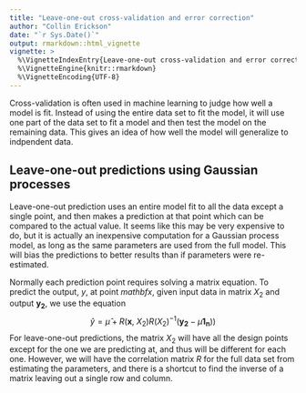 ```yaml
---
title: "Leave-one-out cross-validation and error correction"
author: "Collin Erickson"
date: "`r Sys.Date()`"
output: rmarkdown::html_vignette
vignette: >
  %\VignetteIndexEntry{Leave-one-out cross-validation and error correction}
  %\VignetteEngine{knitr::rmarkdown}
  %\VignetteEncoding{UTF-8}
---
```



Cross-validation is often used in machine learning to judge how well a model is fit.
Instead of using the entire data set to fit the model,
it will use one part of the data set to fit a model and then test the model on the remaining data.
This gives an idea of how well the model will generalize to indpendent data.

## Leave-one-out predictions using Gaussian processes

Leave-one-out prediction uses an entire model fit to all the data except
a single point, and then makes a prediction at that point which can
be compared to the actual value.
It seems like this may be very expensive to do,
but it is actually an inexpensive computation for a Gaussian process model,
as long as the same parameters are used from the full model.
This will bias the predictions to better results than if parameters were
re-estimated.

Normally each prediction point requires solving a matrix equation.
To predict the output, $y$, at point $mathbf{x}$, given 
input data in matrix $X_2$ and output $\mathbf{y_2}$, we use the equation
$$ \hat{y} = \hat{\mu} + R(\mathbf{x},~X_2) R(X_2)^{-1}( \mathbf{y_2} - \mu\mathbf{1_n})) $$
For leave-one-out predictions, the matrix $X_2$ will have all the design points
except for the one we are predicting at, and thus will be different
for each one.
However, we will have the correlation matrix $R$ for the full data set
from estimating the parameters, and there is a shortcut
to find the inverse of a matrix leaving out a single row and column.









